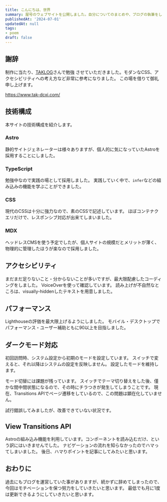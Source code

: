```yaml
---
title: こんにちは、世界
summary: 屋号のウェブサイトを公開しました。自分についてのまとめや、ブログの執筆をしていきます。
publishedAt: '2024-07-01'
updatedAt: null
tags:
- poem
draft: false
---
```


## 謝辞
制作に当たり、<a href="https://x.com/tak_dcxi" target="_blank">TAKLOG</a>さんで勉強
させていただきました。モダンなCSS、アクセシビリティへの考え方など非常に参考になりました。
この場を借りて御礼申し上げます。

https://www.tak-dcxi.com/

## 技術構成
本サイトの技術構成を紹介します。

### Astro
静的サイトジェネレーターは様々ありますが、個人的に気になっていたAstroを採用することにしました。

### TypeScript
勉強中なので実践の場として採用しました。
実践していく中で、<code traslate="no">infer</code>などの組み込みの機能を学ぶことができました。


### CSS
現代のCSSは十分に強力なので、素のCSSで記述しています。
ほぼコンテナクエリだけで、レスポンシブ対応が出来てしまいました。

### MDX
ヘッドレスCMSを使う予定でしたが、個人サイトの規模だとメリットが薄く、
物理的に管理したほうが楽なので採用しました。

## アクセシビリティ
まだまだ足りないこと・分からないことが多いですが、最大限配慮したコーディングをしました。
VoiceOverを使って確認しています。
読み上げが不自然なところは、visually-hiddenしたテキストを用意しました。

## パフォーマンス
Lighthouseの評価を最大限上げるようにしました。
モバイル・デスクトップでパフォーマンス・ユーザー補助ともに90以上を目指しました。

## ダークモード対応
初回訪問時、システム設定から初期のモードを設定しています。
スイッチで変えると、それ以降はシステムの設定を反映しません。
設定したモードを維持します。

モード切替には課題が残っています。
スイッチでテーマ切り替えをした後、僅かな間中間状態になるので、その時にチラつきが発生してしまうことです。
現在、Transitions APIでページ遷移をしているので、この問題は顕在化していません。

試行錯誤してみましたが、改善できていない状況です。

## View Transitions API
Astroの組み込み機能を利用しています。コンポーネントを読み込むだけ、という訳にはいきませんでした。
ナビゲーションの流れを知らなかったのでハマってしまいました。
後日、ハマりポイントを記事にしてみたいと思います。

## おわりに
過去にもブログを運営していた事がありますが、続かずに辞めてしまったので、
今回はモチベーションを保つ努力をしていきたいと思います。
最低でも月に1度は更新できるようにしていきたいと思います。